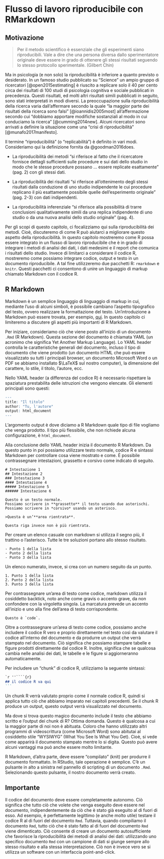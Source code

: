 # Flusso di lavoro riproducibile con RMarkdown

## Motivazione 

> Per il metodo scientifico è essenziale che gli esperimenti siano riproducibili. Vale a dire che una persona diversa dallo sperimentatore originale deve essere in grado di ottenere gli stessi risultati seguendo lo stesso protocollo sperimentale. (Gilbert Chin)

Ma in psicologia (e non solo) la riproducibilità è inferiore a quanto previsto o desiderato. In un famoso studio pubblicato su “Science” un ampio gruppo di ricercatori [@open2015estimating] è riuscito a replicare solo il 40 per cento circa dei risultati di 100 studi di psicologia cognitiva e sociale pubblicati in precedenza. Questi risultati, ed molti altri risultati simili pubblicati in seguito, sono stati interpretati in modi diversi. La preoccupazione sulla riproducibilità della ricerca varia dall'affermare secondo la quale "la maggior parte dei risultati della ricerca sono falsi" [@ioannidis2005most] all'affermazione secondo cui "dobbiamo apportare modifiche sostanziali al modo in cui conduciamo la ricerca" [@cumming2014new]. Alcuni ricercatori sono arrivati a definire la situazione come una "crisi di riproducibilità" [@munafo2017manifesto].

Il termine "riproducibilità" (o "replicabilità") è definito in vari modi. Consideriamo qui la definizione fornita da @goodman2016does.

- La riproducibilità dei metodi "si riferisce al fatto che il ricercatore fornisce  dettagli sufficienti sulle procedure e sui dati dello studio in modo che le stesse procedure possano ... essere replicate esattamente" (pag. 2) con gli stessi dati.

- La riproducibilità dei risultati "si riferisce all'ottenimento degli stessi risultati dalla conduzione di uno studio indipendente le cui procedure replicano il più esattamente possibile quelle dell'esperimento originale" (pag. 2-3) con dati indipendenti.

- La riproducibilità inferenziale "si riferisce alla possibilità di trarre conclusioni qualitativamente simili da una replica indipendente di uno studio o da una nuova analisi dello studio originale" (pag. 4).

Per gli scopi di questo capitolo, ci focalizziamo qui sulla riproducibilità dei metodi. Cioè, discuteremo di come R può aiutarci a migliorare questo aspetto della riproducibilità. In questo capitolo mostreremo come R possa essere integrato in un flusso di lavoro riproducibile che è in grado di integrare i metodi di analisi dei dati, i dati medesimi e il report che comunica i risultati dello studio. Invece di limitarci a considerare il codice R, mostreremo come possiamo integrare codice, output e testo in un documento riproducibile. A tal fine utilizzeremo due pacchetti R: `rmarkdown` e `knitr`. Questi pacchetti ci consentono di unire un linguaggio di markup chiamato Markdown con il codice R.

## R Markdown

Markdown è un semplice linguaggio di linguaggio di markup in cui, mediante l'uso di alcuni simboli, è possibile cambiano l'aspetto tipografico del testo, ovvero realizzare la formattazione del testo. Un'introduzione a Markdown può essere trovata, per esempio, [qui](https://rmarkdown.rstudio.com/authoring_pandoc_markdown.html). In questo capitolo ci limiteremo a discutere gli aspetti più importanti di R Markdown.

Per iniziare, consideriamo ciò che viene posto all'inizio di un documento `.Rmd` (R Markdown). Questa sezione del documento è chiamata YAML (un acronimo che significa Yet Another Markup Language). Lo YAML header controlla le caratteristiche generali del documento, incluso il tipo di documento che viene prodotto (un documento HTML che può essere visualizzato su tutti i principali browser, un documento Microsoft Word o un PDF se abbiamo installato $\LaTeX$ sul nostro computer), la dimensione del carattere, lo stile, il titolo, l'autore, ecc.

Nello YAML header (a differenza del codice R) è necessario rispettare la spaziatura prestabilita delle istruzioni che vengono elencate. Gli elementi principali sono questi:

```r
---
title: "Il titolo"
author: "Tu, l'autore"
output: html_document
---
```

L'argomento output è dove diciamo a R Markdown quale tipo di file vogliamo che venga prodotto. Il tipo più flessibile, che non richiede alcuna configurazione, è `html_document`.

Alla conclusione dello YAML header inizia il documento R Markdown. Da questo punto in poi possiamo utilizzare testo normale, codice R e sintassi Markdown per controllare cosa viene mostrato e come. È possibile contrassegnare intestazioni, grassetto e corsivo come indicato di seguito.

```
# Intestazione 1
## Intestazione 2
### Intestazione 3
#### Intestazione 4
##### Intestazione 5
###### Intestazione 6

Questo è un testo normale.
Possiamo scrivere in **grassetto** il testo usando due asterischi.
Possiamo scrivere in *corsivo* usando un asterisco.

>Questa è un’**area rientrata**.

Questa riga invece non è più rientrata.
```

Per creare un elenco casuale con markdown si utilizza il segno più, il trattino o l’asterisco. Tutte le tre soluzioni portano allo stesso risultato.

```
- Punto 1 della lista
- Punto 2 della lista
- Punto 3 della lista
```

Un elenco numerato, invece, si crea con un numero seguito da un punto.

```
1. Punto 1 della lista
2. Punto 2 della lista
3. Punto 3 della lista
```

Per contrassegnare un'area di testo come codice, markdown utilizza il cosiddetto backtick, noto anche come gravis o accento grave, da non confondere con la virgoletta singola. La marcatura prevede un accento all'inizio e uno alla fine dell'area di testo corrispondente.

```
Questo è `code`.
```

Oltre a contrassegnare un'area di testo come codice, possiamo anche includere il codice R vero e proprio direttamente nel testo così da valutare il codice all'interno del documento e da produrre un output che verrà stampato nel documento. Ciò significa che possiamo stampare tabelle e figure prodotti direttamente dal codice R. Inoltre, significa che se qualcosa cambia nelle analisi dei dati, le tabelle e le figure si aggiorneranno automaticamente.

Per includere un "chunk" di codice R, utilizziamo la seguente sintassi:

````markdown
`r ''````{r}
## il codice R va qui
```
````

Un chunk R verrà valutato proprio come il normale codice R, quindi si applica tutto ciò che abbiamo imparato nei capitoli precedenti. Se il chunk R produce un output, questo output verrà visualizzato nel documento.

Ma dove si trova questo magico documento include il testo che abbiamo scritto e l'output dei chunk di R? Ottima domanda. Questo è qualcosa a cui la maggior parte di noi non è abituata. Coloro che hanno utilizzato altri programmi di videoscrittura (come Microsoft Word) sono abitutai al cosiddetto stile "WYSIWYG" (What You See Is What You Get). Cioè, si vede come apparirà il documento stampato mentre lo si digita. Questo può avere alcuni vantaggi ma può anche essere molto limitante.

R Markdown, d'altra parte, deve essere "compilato" (knit) per produrre il documento formattato. In RStudio, tale operazione è semplice. C'è un pulsante in alto a sinistra nel pannello di scripting di un documento `.Rmd`. Selezionando questo pulsante, il nostro documento verrà creato.

## Importante

Il codice del documento deve essere completamente autonomo. Ciò significa che tutto ciò che volete che venga eseguito deve essere nel documento, indipendentemente da ciò che è stato già eseguito al di fuori di esso. Ad esempio, è perfettamente legittimo (e anche molto utile) testare il codice R al di fuori del documento `Rmd`. Tuttavia, quando compiliamo il documento `Rmd`, tutto ciò che è stato fatto al di fuori del documento `Rmd` viene dimenticato. Ciò consente di creare un documento autosufficiente che favorisce la riproducibilità dei metodi di analisi dei dati: utilizzando uno specifico documento `Rmd` con un campione di dati si giunge sempre allo stesso risultato e alla stessa interpretazione. Ciò non è invece vero se si utilizza un software con un interfaccia point-and-click.


